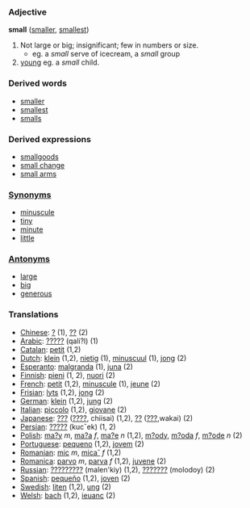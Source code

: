 === Adjective ===
'''small''' ([[smaller]], [[smallest]])
#Not large or big; insignificant; few in numbers or size.
#*eg. a ''small'' serve of icecream, a ''small'' group
#[[young]] eg. a ''small'' child.

===Derived words===
*[[smaller]]
*[[smallest]]
*[[smalls]]
===Derived expressions===
*[[smallgoods]]
*[[small change]]
*[[small arms]]

===[[Synonym]]s===
*[[minuscule]]
*[[tiny]]
*[[minute]]
*[[little]]

===[[Antonym]]s===
*[[large]]
*[[big]]
*[[generous]]

=== Translations ===
*[[Chinese]]: [[?]] (1), [[??]] (2)
*[[Arabic]]:  [[?????]] (qali?l) (1)
*[[Catalan]]: [[petit]] (1,2)
*[[Dutch]]: [[klein]] (1,2), [[nietig]] (1), [[minuscuul]] (1), [[jong]] (2)
*[[Esperanto]]: [[malgranda]] (1), [[juna]] (2)
*[[Finnish]]: [[pieni]] (1, 2), [[nuori]] (2)
*[[French]]: [[petit]] (1,2), [[minuscule]] (1), [[jeune]] (2)
*[[Frisian]]: [[lyts]] (1,2), [[jong]] (2)
*[[German]]: [[klein]] (1,2), [[jung]] (2)
*[[Italian]]: [[piccolo]] (1,2), [[giovane]] (2)
*[[Japanese]]: [[???]] ([[????]], chiisai) (1,2), [[??]] ([[???]],wakai) (2)
*[[Persian]]:  [[?????]] (kucˇek) (1, 2)
*[[Polish]]: [[ma?y]] ''m'', [[ma?a]] ''f'', [[ma?e]] ''n'' (1,2), [[m?ody]], [[m?oda]] ''f'', [[m?ode]] ''n'' (2)
*[[Portuguese]]: [[pequeno]] (1,2), [[jovem]] (2)
*[[Romanian]]: [[mic]] ''m'', [[mica˘]] ''f'' (1,2)
*[[Romanica]]: [[parvo]] ''m'', [[parva]] ''f'' (1,2), [[juvene]] (2)
*[[Russian]]: [[?????????]] (malen'kiy) (1,2), [[???????]] (molodoy) (2)
*[[Spanish]]: [[pequeño]] (1,2), [[joven]] (2)
*[[Swedish]]: [[liten]] (1,2), [[ung]] (2)
*[[Welsh]]: [[bach]] (1,2), [[ieuanc]] (2)